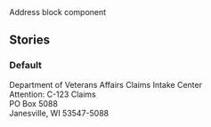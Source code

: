 
<Meta id="Components/Address block" title="Components/Address block/CSS Component/Address block" />

<Title>Address block</Title>
<Subtitle>Address block component</Subtitle>
<MaturityScale
  category={additionalDocs['Address block'].maturityCategory}
  level={additionalDocs['Address block'].maturityLevel}
/>
<Guidance
  href={additionalDocs['Address block'].guidanceHref}
  name={additionalDocs['Address block'].guidanceName}
/>

## Stories

### Default

<Canvas>
  <Story name="Default">
    <p className="va-address-block">
      Department of Veterans Affairs Claims Intake Center <br />
      Attention: C-123 Claims
      <br />
      PO Box 5088
      <br />
      Janesville, WI 53547-5088
      <br />
    </p>
  </Story>
</Canvas>
